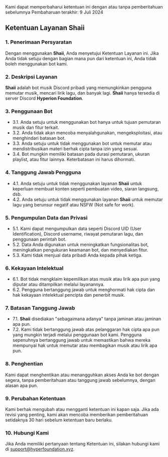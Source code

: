 
<Callout type='info' emoji='ℹ️'>
  Kami dapat memperbaharui ketentuan ini dengan atau tanpa pemberitahuan sebelumnya
</Callout>

<Callout type='info' emoji='ℹ️'>
  Pembaharuan terakhir: 9 Juli 2024
</Callout>

## Ketentuan Layanan Shaii

### 1. Penerimaan Persyaratan
Dengan menggunakan **Shaii**, Anda menyetujui Ketentuan Layanan ini. Jika Anda tidak setuju dengan bagian mana pun dari ketentuan ini, Anda tidak boleh menggunakan bot kami.

### 2. Deskripsi Layanan
**Shaii** adalah bot musik Discord pribadi yang memungkinkan pengguna memutar musik, mencari lirik lagu, dan banyak lagi. **Shaii** hanya tersedia di server Discord **Hyperion Foundation**.

### 3. Penggunaan Bot
- 3.1. Anda setuju untuk menggunakan bot hanya untuk tujuan pemutaran musik dan fitur terkait.
- 3.2. Anda tidak akan mencoba menyalahgunakan, mengeksploitasi, atau menghindari batasan bot.
- 3.3. Anda setuju untuk tidak menggunakan bot untuk memutar atau mendistribusikan materi berhak cipta tanpa izin yang sesuai.
- 3.4. Bot mungkin memiliki batasan pada durasi pemutaran, ukuran playlist, atau fitur lainnya. Keterbatasan ini harus dihormati.

### 4. Tanggung Jawab Pengguna
- 4.1. Anda setuju untuk tidak menggunakan layanan **Shaii** untuk keperluan membuat konten seperti pembuatan video, siaran langsung, dsb.
- 4.2. Anda setuju untuk tidak menggunakan layanan **Shaii** untuk memutar lagu yang berunsur negatif atau NSFW (Not safe for work).

### 5. Pengumpulan Data dan Privasi
- 5.1. Kami dapat mengumpulkan data seperti Discord UID (User Identification), Discord username, riwayat pemutaran lagu, dan penggunaan perintah bot.
- 5.2. Data Anda digunakan untuk meningkatkan fungsionalitas bot, meningkatkan pengukuran keamanan bot, dan menyediakan fitur.
- 5.3. Kami tidak menjual data pribadi Anda kepada pihak ketiga.

### 6. Kekayaan Intelektual
- 6.1. Bot tidak mengklaim kepemilikan atas musik atau lirik apa pun yang diputar atau ditampilkan melalui layanannya.
- 6.2. Pengguna bertanggung jawab untuk menghormati hak cipta dan hak kekayaan intelektual pencipta dan penerbit musik.

### 7. Batasan Tanggung Jawab
- 7.1. **Shaii** disediakan "sebagaimana adanya" tanpa jaminan atau jaminan apa pun.
- 7.2. Kami tidak bertanggung jawab atas pelanggaran hak cipta apa pun yang mungkin terjadi melalui penggunaan bot kami. Pengguna sepenuhnya bertanggung jawab untuk memastikan bahwa mereka mempunyai hak untuk memutar atau membagikan musik atau lirik apa pun.

### 8. Penghentian
Kami dapat menghentikan atau menangguhkan akses Anda ke bot dengan segera, tanpa pemberitahuan atau tanggung jawab sebelumnya, dengan alasan apa pun.

### 9. Perubahan Ketentuan
Kami berhak mengubah atau mengganti ketentuan ini kapan saja. Jika ada revisi yang penting, kami akan mencoba memberikan pemberitahuan setidaknya 30 hari sebelum ketentuan baru berlaku.

### 10. Hubungi Kami
Jika Anda memiliki pertanyaan tentang Ketentuan ini, silakan hubungi kami di [support@hyperfoundation.xyz](mailto:support@hyperfoundation.xyz).
